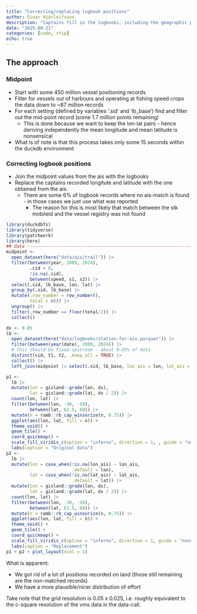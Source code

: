 ```yaml
---
title: "Correcting/replacing logbook positions"
author: Einar Hjörleifsson
description: "Captains fill in the logbooks, including the geographic position of each activity. There are some errors in them like fishing points being recorded on land. Also the reported precision may be poor like recording to the nearest minute, leading to striations when rasterizing at a reasonably high resolution. Here an attempt is made to obtain 'better' values from the ais-data."
date: "2025-08-21"
categories: [code, rtip]
echo: true
---
```


## The approach

### Midpoint

* Start with some 450 million vessel positioning records
* Filter for vessels out of harbours and operating at fishing speed crops the data down to ~87 million records
* For each setting (defined by variables '.sid' and 'lb_base') find and filter out the mid-point record (some 1.7 million points remaining)
  * This is done because we want to keep the lon-lat pairs - hence deriving independently the mean longitude and mean latitude is nonsensical
* What is of note is that this process takes only some 15 seconds within the duckdb environment

### Correcting logbook positions

* Join the midpoint values from the ais with the logbooks
* Replace the captains recorded longitute and latitude with the one obtained from the ais.
  * There are some 6% of logbook records where no ais-match is found - in those cases we just use what was reported
    * The reason for this is most likely that match between the stk mobileid and the vessel registry was not found

```r
library(duckdbfs)
library(tidyverse)
library(patchwork)
library(here)
## data ------------------------------------------------------------------------
midpoint <- 
  open_dataset(here("data/ais/trail")) |> 
  filter(between(year, 2009, 2024),
         .cid > 0,
         !is.na(.sid),
         between(speed, s1, s2)) |> 
  select(.sid, lb_base, lon, lat) |> 
  group_by(.sid, lb_base) |> 
  mutate(.row_number = row_number(),
         total = n()) |> 
  ungroup() |> 
  filter(.row_number == floor(total/2)) |> 
  collect()

dx <- 0.05
lb <- 
  open_dataset(here("data/logbooks/station-for-ais.parquet")) |> 
  filter(between(year(date), 2009, 2024)) |> 
  # this should be fixed upstream - about 0.05% of data
  distinct(vid, t1, t2, .keep_all = TRUE) |> 
  collect() |> 
  left_join(midpoint |> select(.sid, lb_base, lon_ais = lon, lat_ais = lat)) 

p1 <- 
  lb |> 
  mutate(lon = gisland::grade(lon, dx),
         lat = gisland::grade(lat, dx / 2)) |> 
  count(lon, lat) |> 
  filter(between(lon, -30, -10),
         between(lat, 62.5, 68)) |> 
  mutate(n = ramb::rb_cap_winsorize(n, 0.75)) |> 
  ggplot(aes(lon, lat, fill = n)) +
  theme_void() +
  geom_tile() +
  coord_quickmap() +
  scale_fill_viridis_c(option = "inferno", direction = 1, , guide = "none") +
  labs(caption = "Original data")
p2 <- 
  lb |> 
  mutate(lon = case_when(!is.na(lon_ais) ~ lon_ais,
                         .default = lon),
         lat = case_when(!is.na(lat_ais) ~ lat_ais,
                         .default = lat)) |> 
  mutate(lon = gisland::grade(lon, dx),
         lat = gisland::grade(lat, dx / 2)) |> 
  count(lon, lat) |> 
  filter(between(lon, -30, -10),
         between(lat, 62.5, 68)) |> 
  mutate(n = ramb::rb_cap_winsorize(n, 0.75)) |> 
  ggplot(aes(lon, lat, fill = n)) +
  theme_void() +
  geom_tile() +
  coord_quickmap() +
  scale_fill_viridis_c(option = "inferno", direction = 1, guide = "none") +
  labs(caption = "Replacement")
p1 + p2 + plot_layout(ncol = 1)
```

What is apparent:

* We got rid of a lot of positions recorded on land (those still remaining are the non-matched records)
* We have a more plausible/nicer distribution of effort

Take note that the grid resolution is 0.05 x 0.025, i.e. roughly equivalent to the c-square resolution of the vms data in the data-call.


